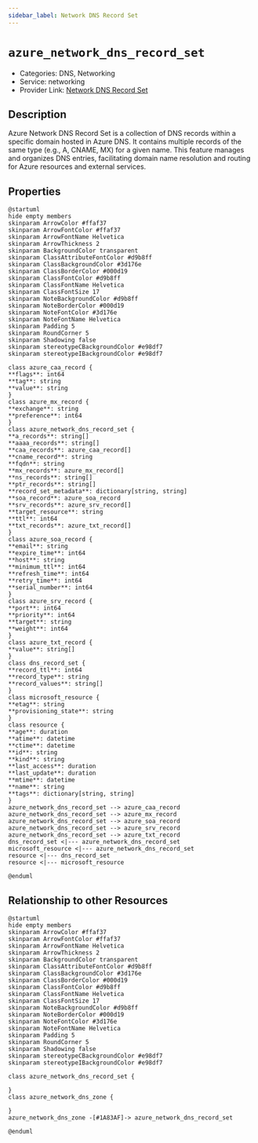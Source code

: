 ```yaml
---
sidebar_label: Network DNS Record Set
---
```


# `azure_network_dns_record_set`

- Categories: DNS, Networking
- Service: networking
- Provider Link: [Network DNS Record Set](https://learn.microsoft.com/en-us/azure/dns/dns-zones-records)

## Description

Azure Network DNS Record Set is a collection of DNS records within a specific domain hosted in Azure DNS. It contains multiple records of the same type (e.g., A, CNAME, MX) for a given name. This feature manages and organizes DNS entries, facilitating domain name resolution and routing for Azure resources and external services.

## Properties

<ZoomPanPinch>

```kroki imgType="plantuml" imgAlt="Diagram of Network DNS Record Set data model"
@startuml
hide empty members
skinparam ArrowColor #ffaf37
skinparam ArrowFontColor #ffaf37
skinparam ArrowFontName Helvetica
skinparam ArrowThickness 2
skinparam BackgroundColor transparent
skinparam ClassAttributeFontColor #d9b8ff
skinparam ClassBackgroundColor #3d176e
skinparam ClassBorderColor #000d19
skinparam ClassFontColor #d9b8ff
skinparam ClassFontName Helvetica
skinparam ClassFontSize 17
skinparam NoteBackgroundColor #d9b8ff
skinparam NoteBorderColor #000d19
skinparam NoteFontColor #3d176e
skinparam NoteFontName Helvetica
skinparam Padding 5
skinparam RoundCorner 5
skinparam Shadowing false
skinparam stereotypeCBackgroundColor #e98df7
skinparam stereotypeIBackgroundColor #e98df7

class azure_caa_record {
**flags**: int64
**tag**: string
**value**: string
}
class azure_mx_record {
**exchange**: string
**preference**: int64
}
class azure_network_dns_record_set {
**a_records**: string[]
**aaaa_records**: string[]
**caa_records**: azure_caa_record[]
**cname_record**: string
**fqdn**: string
**mx_records**: azure_mx_record[]
**ns_records**: string[]
**ptr_records**: string[]
**record_set_metadata**: dictionary[string, string]
**soa_record**: azure_soa_record
**srv_records**: azure_srv_record[]
**target_resource**: string
**ttl**: int64
**txt_records**: azure_txt_record[]
}
class azure_soa_record {
**email**: string
**expire_time**: int64
**host**: string
**minimum_ttl**: int64
**refresh_time**: int64
**retry_time**: int64
**serial_number**: int64
}
class azure_srv_record {
**port**: int64
**priority**: int64
**target**: string
**weight**: int64
}
class azure_txt_record {
**value**: string[]
}
class dns_record_set {
**record_ttl**: int64
**record_type**: string
**record_values**: string[]
}
class microsoft_resource {
**etag**: string
**provisioning_state**: string
}
class resource {
**age**: duration
**atime**: datetime
**ctime**: datetime
**id**: string
**kind**: string
**last_access**: duration
**last_update**: duration
**mtime**: datetime
**name**: string
**tags**: dictionary[string, string]
}
azure_network_dns_record_set --> azure_caa_record
azure_network_dns_record_set --> azure_mx_record
azure_network_dns_record_set --> azure_soa_record
azure_network_dns_record_set --> azure_srv_record
azure_network_dns_record_set --> azure_txt_record
dns_record_set <|--- azure_network_dns_record_set
microsoft_resource <|--- azure_network_dns_record_set
resource <|--- dns_record_set
resource <|--- microsoft_resource

@enduml
```

</ZoomPanPinch>

## Relationship to other Resources

<ZoomPanPinch>

```kroki imgType="plantuml" imgAlt="Diagram of Network DNS Record Set resource relationships"
@startuml
hide empty members
skinparam ArrowColor #ffaf37
skinparam ArrowFontColor #ffaf37
skinparam ArrowFontName Helvetica
skinparam ArrowThickness 2
skinparam BackgroundColor transparent
skinparam ClassAttributeFontColor #d9b8ff
skinparam ClassBackgroundColor #3d176e
skinparam ClassBorderColor #000d19
skinparam ClassFontColor #d9b8ff
skinparam ClassFontName Helvetica
skinparam ClassFontSize 17
skinparam NoteBackgroundColor #d9b8ff
skinparam NoteBorderColor #000d19
skinparam NoteFontColor #3d176e
skinparam NoteFontName Helvetica
skinparam Padding 5
skinparam RoundCorner 5
skinparam Shadowing false
skinparam stereotypeCBackgroundColor #e98df7
skinparam stereotypeIBackgroundColor #e98df7

class azure_network_dns_record_set {

}
class azure_network_dns_zone {

}
azure_network_dns_zone -[#1A83AF]-> azure_network_dns_record_set

@enduml
```

</ZoomPanPinch>
